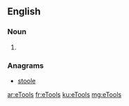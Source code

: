 ==English==

===Noun===
{{head|en|plural}}

# {{plural of|eTool|lang=en|nocat=1}}

===Anagrams===
* [[stoole#English|stoole]]

[[ar:eTools]]
[[fr:eTools]]
[[ku:eTools]]
[[mg:eTools]]